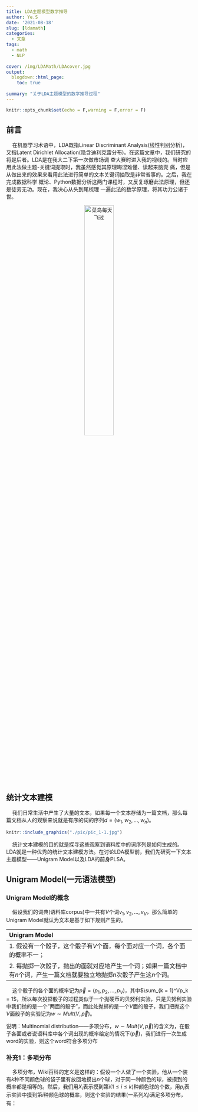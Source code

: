 ```yaml
---
title: LDA主题模型数学推导
author: Ye.S
date: '2021-08-18'
slug: [ldamath]
categories:
  - 文章
tags:
  - math
  - NLP
  
cover: /img/LDAMath/LDAcover.jpg
output:
  blogdown::html_page:
    toc: true
    
summary: "关于LDA主题模型的数学推导过程"
---
```


```r
knitr::opts_chunk$set(echo = F,warning = F,error = F)
```

## 前言

$\quad$在机器学习术语中，LDA既指Linear Discriminant Analysis(线性判别分析)，又指Latent Dirichlet Allocation(隐含迪利克雷分布)。在这篇文章中，我们研究的将是后者。LDA是在我大二下第一次做市场调 查大赛时进入我的视线的。当时应用此法做主题-关键词提取时，我虽然感觉其原理晦涩难懂、读起来脑壳 痛，但是从做出来的效果来看用此法进行简单的文本关键词抽取是非常省事的。之后，我在完成数据科学 概论、Python数据分析这两门课程时，又反复琢磨此法原理，但还是徒劳无功。现在，我决心从头到尾梳理 一遍此法的数学原理，将其功力公诸于世。

<center>

<img alt = '菜鸟每天飞过' src = "./pic/cainiao.jpg" width=40%>

</center>

## 统计文本建模

$\quad$我们日常生活中产生了大量的文本，如果每一个文本存储为一篇文档，那么每篇文档从人的观察来说就是有序的词的序列$d = (w_1,w_2,...,w_n)$。

```r
knitr::include_graphics("./pic/pic_1-1.jpg")

```

$\quad$统计文本建模的目的就是探寻这些观察到语料库中的词序列是如何生成的。LDA就是一种优秀的统计文本建模方法。在讨论LDA模型前，我们先研究一下文本主题模型------Unigram Model以及LDA的前身PLSA。

## Unigram Model(一元语法模型)

### Unigram Model的概念

$\quad$假设我们的词典(语料库corpus)中一共有$V$个词$v_1,v_2,...,v_V$，那么简单的Unigram Model就认为文本是基于如下规则产生的。

| Unigram Model                                                                                                               |
|:----------------------------------------------------------------------------------------------------------------------------|
| 1\. 假设有一个骰子，这个骰子有$V$个面，每个面对应一个词，各个面的概率不一；                                                 |
| 2\. 每抛掷一次骰子，抛出的面就对应地产生一个词；如果一篇文档中有$n$个词，产生一篇文档就要独立地抛掷$n$次骰子产生这$n$个词。 |

$\quad$这个骰子的各个面的概率记为$\overrightarrow{p} = (p_1,p_2,...,p_V)$，其中$\sum_{k = 1}^Vp_k = 1$，所以每次投掷骰子的过程类似于一个抛硬币的贝努利实验，只是贝努利实验中我们抛的是一个"两面的骰子"，而此处抛掷的是一个$V$面的骰子，我们把抛这个$V$面骰子的实验记为$w \sim Mult(V,\overrightarrow{p})$。

说明：Multinomial distribution------多项分布，$w \sim Mult(V,\overrightarrow{p})$的含义为，在骰子各面或者说语料库中各个词出现的概率给定的情况下($\overrightarrow{p}$)，我们进行一次生成word的实验，则这个word符合多项分布

### 补充1：多项分布

$\quad$多项分布，Wiki百科的定义是这样的：假设一个人做了一个实验，他从一个装有$k$种不同颜色球的袋子里有放回地摸出$n$个球，对于同一种颜色的球，被摸到的概率都是相等的。然后，我们用$X_i$表示摸到第$i$($1 \leq i \leq k$)种颜色球的个数，用$p_i$表示实验中摸到第$i$种颜色球的概率，则这个实验的结果(一系列$X_i$)满足多项分布，有：

<!-- 公式区 -->
\begin{align*}

& P(X_1 = x_1,X_2=x_2,…,X_k = x_k) \\
& =
\begin{cases}
\frac{n!}{x_1!\cdots x_k!}p_1^{x_1}\times \cdots \times p_k^{x_k}, & \text{when $\sum_{i = 1}^k x_i = n$,}\\
0, & \text{otherwise.}
\end{cases}\\

& \text{其中$x_1,X_2=x_2,…,X_k = x_k$均为非负整数}
\end{align*}
